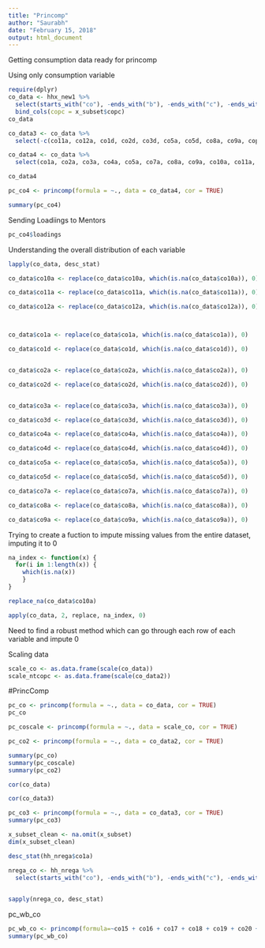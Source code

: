 ```yaml
---
title: "Princomp"
author: "Saurabh"
date: "February 15, 2018"
output: html_document
---
```

Getting consumption data ready for princomp

Using only consumption variable
```r
require(dplyr)
co_data <- hhx_new1 %>%
  select(starts_with("co"), -ends_with("b"), -ends_with("c"), -ends_with("t"), -ends_with("x"), -ends_with("e"), -code, -c(co15:co19), -c(co20:co29), -c(co30:co39), -c(co40:co47))%>%
  bind_cols(copc = x_subset$copc)
co_data

co_data3 <- co_data %>%
  select(-c(co11a, co12a, co1d, co2d, co3d, co5a, co5d, co8a, co9a, copc))

co_data4 <- co_data %>%
  select(co1a, co2a, co3a, co4a, co5a, co7a, co8a, co9a, co10a, co11a, co12a)

co_data4

```



```r
pc_co4 <- princomp(formula = ~., data = co_data4, cor = TRUE)

summary(pc_co4)
```

Sending Loadiings to Mentors
```r
pc_co4$loadings

```


Understanding the overall distribution of each variable
```r
lapply(co_data, desc_stat)
```


```r
co_data$co10a <- replace(co_data$co10a, which(is.na(co_data$co10a)), 0)

co_data$co11a <- replace(co_data$co11a, which(is.na(co_data$co11a)), 0)

co_data$co12a <- replace(co_data$co12a, which(is.na(co_data$co12a)), 0)



co_data$co1a <- replace(co_data$co1a, which(is.na(co_data$co1a)), 0)

co_data$co1d <- replace(co_data$co1d, which(is.na(co_data$co1d)), 0)


co_data$co2a <- replace(co_data$co2a, which(is.na(co_data$co2a)), 0)

co_data$co2d <- replace(co_data$co2d, which(is.na(co_data$co2d)), 0)


co_data$co3a <- replace(co_data$co3a, which(is.na(co_data$co3a)), 0)

co_data$co3d <- replace(co_data$co3d, which(is.na(co_data$co3d)), 0)

co_data$co4a <- replace(co_data$co4a, which(is.na(co_data$co4a)), 0)

co_data$co4d <- replace(co_data$co4d, which(is.na(co_data$co4d)), 0)

co_data$co5a <- replace(co_data$co5a, which(is.na(co_data$co5a)), 0)

co_data$co5d <- replace(co_data$co5d, which(is.na(co_data$co5d)), 0)

co_data$co7a <- replace(co_data$co7a, which(is.na(co_data$co7a)), 0)

co_data$co8a <- replace(co_data$co8a, which(is.na(co_data$co8a)), 0)

co_data$co9a <- replace(co_data$co9a, which(is.na(co_data$co9a)), 0)
```


Trying to create a fuction to impute missing values from the entire dataset, imputing it to 0
```r
na_index <- function(x) {
  for(i in 1:length(x)) {
    which(is.na(x))
    }
}

replace_na(co_data$co10a)

apply(co_data, 2, replace, na_index, 0)
```
Need to find a robust method which can go through each row of each variable and impute 0

Scaling data
```r
scale_co <- as.data.frame(scale(co_data))
scale_ntcopc <- as.data.frame(scale(co_data2))
```


#PrincComp

```r
pc_co <- princomp(formula = ~., data = co_data, cor = TRUE)
pc_co

pc_coscale <- princomp(formula = ~., data = scale_co, cor = TRUE)

pc_co2 <- princomp(formula = ~., data = co_data2, cor = TRUE) 

```

```r
summary(pc_co)
summary(pc_coscale)
summary(pc_co2)
```

```r
cor(co_data)
```

```r
cor(co_data3)
```

```r
pc_co3 <- princomp(formula = ~., data = co_data3, cor = TRUE)
summary(pc_co3)
```

```r
x_subset_clean <- na.omit(x_subset)
dim(x_subset_clean)
```

```r
desc_stat(hh_nrega$co1a)
```

```r
nrega_co <- hh_nrega %>%
  select(starts_with("co"), -ends_with("b"), -ends_with("c"), -ends_with("t"), -ends_with("x"), -ends_with("e"), -code, -c(co15:co19), -c(co20:co29), -c(co30:co39), -c(co40:co47))
  

sapply(nrega_co, desc_stat)
```

pc_wb_co
```r
pc_wb_co <- princomp(formula=~co15 + co16 + co17 + co18 + co19 + co20 + co21 + co22 + co23 + co24 + co25 + co26 + co27 + co28 + co29 + co30 + co31 + co32 + co33 + co34 + co35 + co36 + co37 + co38 + co39 + co40 + co41 + co42 + co43 + co44 + co45 + co46 + co47, data = wb_success, cor = TRUE)
summary(pc_wb_co)
```

